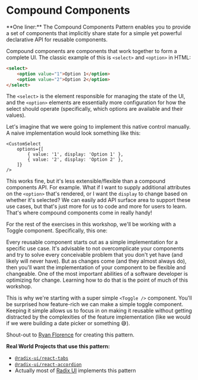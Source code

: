 # Compound Components

<callout-success>
	**One liner:** The Compound Components Pattern enables you to provide a set of
	components that implicitly share state for a simple yet powerful declarative
	API for reusable components.
</callout-success>

Compound components are components that work together to form a complete UI. The
classic example of this is `<select>` and `<option>` in HTML:

```html
<select>
	<option value="1">Option 1</option>
	<option value="2">Option 2</option>
</select>
```

The `<select>` is the element responsible for managing the state of the UI, and
the `<option>` elements are essentially more configuration for how the select
should operate (specifically, which options are available and their values).

Let's imagine that we were going to implement this native control manually. A
naive implementation would look something like this:

```tsx
<CustomSelect
	options={[
		{ value: '1', display: 'Option 1' },
		{ value: '2', display: 'Option 2' },
	]}
/>
```

This works fine, but it's less extensible/flexible than a compound components
API. For example. What if I want to supply additional attributes on the
`<option>` that's rendered, or I want the `display` to change based on whether
it's selected? We can easily add API surface area to support these use cases,
but that's just more for us to code and more for users to learn. That's where
compound components come in really handy!


For the rest of the exercises in this workshop, we'll be working with a Toggle
component. Specifically, this one:

<div style={{ display: 'flex', justifyContent: 'center' }}>
	<Toggle />
</div>

<link rel="stylesheet" href="/switch.styles.css" />

Every reusable component starts out as a simple implementation for a specific
use case. It's advisable to not overcomplicate your components and try to solve
every conceivable problem that you don't yet have (and likely will never have).
But as changes come (and they almost always do), then you'll want the
implementation of your component to be flexible and changeable. One of the most
important abilities of a software developer is optimizing for change. Learning
how to do that is the point of much of this workshop.

This is why we're starting with a super simple `<Toggle />` component. You'll be
surprised how feature-rich we can make a simple toggle component. Keeping it
simple allows us to focus in on making it reusable without getting distracted by
the complexities of the feature implementation (like we would if we were
building a date picker or something 😅).

Shout-out to [Ryan Florence](https://twitter.com/ryanflorence) for creating this
pattern.

**Real World Projects that use this pattern:**

- [`@radix-ui/react-tabs`](https://www.radix-ui.com/primitives/docs/components/tabs)
- [`@radix-ui/react-accordion`](https://www.radix-ui.com/primitives/docs/components/accordion)
- Actually most of [Radix UI](https://www.radix-ui.com/primitives) implements
  this pattern
